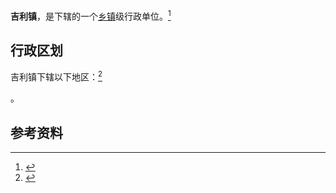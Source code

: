 {{中国乡级行政区|53/06/24/103/000}}

'''吉利镇'''，是{{PRC admin/fullname|53/06/24/103/000|3}}下辖的一个[[乡镇|乡镇]]级行政单位。<ref>{{PRC admin/ref sgc|{{PRC admin/parent|53/06/24/103/000}}}}</ref>

== 行政区划 ==

吉利镇下辖以下地区：<ref>{{PRC admin/ref sgc|53/06/24/103/000}}</ref>

{{PRC admin/children|53/06/24/103/000}}。

== 参考资料 ==

{{reflist}}

{{云南行政区划小作品}}
{{PRC admin/navcat|53/06/24/103/000}}